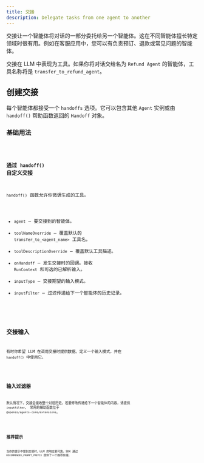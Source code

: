 ```yaml
---
title: 交接
description: Delegate tasks from one agent to another
---
```



交接让一个智能体将对话的一部分委托给另一个智能体。这在不同智能体擅长特定领域时很有用。例如在客服应用中，您可以有负责预订、退款或常见问题的智能体。

交接在 LLM 中表现为工具。如果你将对话交给名为 `Refund Agent` 的智能体，工具名称将是 `transfer_to_refund_agent`。

## 创建交接

每个智能体都接受一个 `handoffs` 选项。它可以包含其他 `Agent` 实例或由 `handoff()` 帮助函数返回的 `Handoff` 对象。

### 基础用法

<Code lang="typescript" code={basicUsageExample} title="基础交接" />

### 通过 `handoff()` 自定义交接

`handoff()` 函数允许你微调生成的工具。

- `agent` – 要交接到的智能体。
- `toolNameOverride` – 覆盖默认的 `transfer_to_<agent_name>` 工具名。
- `toolDescriptionOverride` – 覆盖默认工具描述。
- `onHandoff` – 发生交接时的回调。接收 `RunContext` 和可选的已解析输入。
- `inputType` – 交接期望的输入模式。
- `inputFilter` – 过滤传递给下一个智能体的历史记录。

<Code lang="typescript" code={customizeHandoffExample} title="自定义交接" />

## 交接输入

有时你希望 LLM 在调用交接时提供数据。定义一个输入模式，并在 `handoff()` 中使用它。

<Code lang="typescript" code={handoffInputExample} title="交接输入" />

## 输入过滤器

默认情况下，交接会接收整个对话历史。若要修改传递给下一个智能体的内容，请提供 `inputFilter`。
常用的辅助函数位于 `@openai/agents-core/extensions`。

<Code lang="typescript" code={inputFilterExample} title="输入过滤器" />

## 推荐提示

当你的提示中提到交接时，LLM 的响应更可靠。SDK 通过 `RECOMMENDED_PROMPT_PREFIX` 提供了一个推荐前缀。

<Code lang="typescript" code={recommendedPromptExample} title="推荐提示" />

